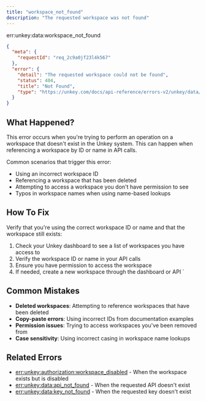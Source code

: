```yaml
---
title: "workspace_not_found"
description: "The requested workspace was not found"
---
```


<Danger>
err:unkey:data:workspace_not_found
</Danger>


```json Example
{
  "meta": {
    "requestId": "req_2c9a0jf23l4k567"
  },
  "error": {
    "detail": "The requested workspace could not be found",
    "status": 404,
    "title": "Not Found",
    "type": "https://unkey.com/docs/api-reference/errors-v2/unkey/data/workspace_not_found"
  }
}
```

## What Happened?

This error occurs when you're trying to perform an operation on a workspace that doesn't exist in the Unkey system. This can happen when referencing a workspace by ID or name in API calls.

Common scenarios that trigger this error:
- Using an incorrect workspace ID
- Referencing a workspace that has been deleted
- Attempting to access a workspace you don't have permission to see
- Typos in workspace names when using name-based lookups


## How To Fix

Verify that you're using the correct workspace ID or name and that the workspace still exists:

1. Check your Unkey dashboard to see a list of workspaces you have access to
2. Verify the workspace ID or name in your API calls
3. Ensure you have permission to access the workspace
4. If needed, create a new workspace through the dashboard or API
`

## Common Mistakes

- **Deleted workspaces**: Attempting to reference workspaces that have been deleted
- **Copy-paste errors**: Using incorrect IDs from documentation examples
- **Permission issues**: Trying to access workspaces you've been removed from
- **Case sensitivity**: Using incorrect casing in workspace name lookups

## Related Errors
- [err:unkey:authorization:workspace_disabled](../authorization/workspace_disabled) - When the workspace exists but is disabled
- [err:unkey:data:api_not_found](./api_not_found) - When the requested API doesn't exist
- [err:unkey:data:key_not_found](./key_not_found) - When the requested key doesn't exist
